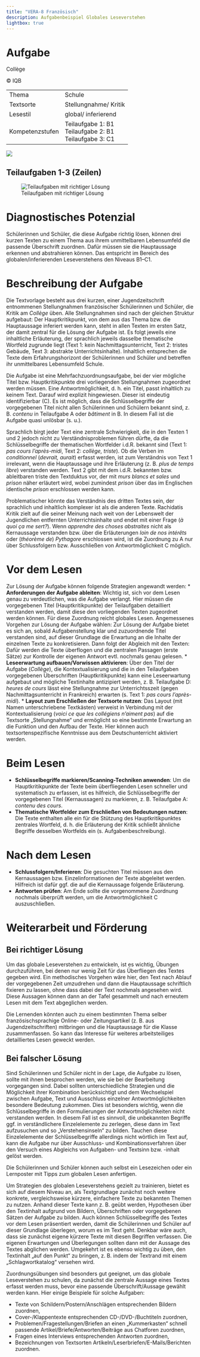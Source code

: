 ```yaml
---
title: "VERA-8 Französisch"
description: Aufgabenbeispiel Globales Leseverstehen
lightbox: true
---
```


# Aufgabe

:::{.task-header}
Collège

&copy; IQB
:::

::: {.grid}

:::{.g-col-xl-5 .g-col-12}

```{=html}
<table class="task-properties">
  <tbody>
    <tr>
      <td>Thema</td>
      <td>Schule</td>
    </tr>
    <tr>
      <td>Textsorte</td>
      <td>Stellungnahme/ Kritik</td>
    </tr>
    <tr>
      <td>Lesestil</td>
      <td>global/ inferierend</td>
    </tr>
    <tr>
      <td>Kompetenzstufen</td>
      <td>
        Teilaufgabe 1: B1<br/>
        Teilaufgabe 2: B1<br/>
        Teilaufgabe 3: C1
      </td>
    </tr>
  </tbody>
</table>
```
:::

:::{.g-col-xl-7 .g-col-12}

![](college1.jpg){group="task-img"}

:::

:::

## Teilaufgaben 1-3 (Zeilen)

![Teilaufgaben mit richtiger Lösung](college2.jpg){group="task-img"}

# Diagnostisches Potenzial

Schülerinnen und Schüler, die diese Aufgabe richtig lösen, können drei kurzen Texten zu einem Thema aus ihrem unmittelbaren Lebensumfeld die passende Überschrift zuordnen. Dafür müssen sie die Hauptaussage erkennen und abstrahieren können. Das entspricht im Bereich des globalen/inferierenden Leseverstehens den Niveaus B1–C1.
 
# Beschreibung der Aufgabe

Die Textvorlage besteht aus drei kurzen, einer Jugendzeitschrift entnommenen Stellungnahmen französischer Schülerinnen und Schüler, die Kritik am *Collège* üben. Alle Stellungnahmen sind nach der gleichen Struktur aufgebaut: Der Hauptkritikpunkt, von dem aus das Thema bzw. die Hauptaussage inferiert werden kann, steht in allen Texten im ersten Satz, der damit zentral für die Lösung der Aufgabe ist. Es folgt jeweils eine inhaltliche Erläuterung, der sprachlich jeweils dasselbe thematische Wortfeld zugrunde liegt (Text 1: kein Nachmittagsunterricht, Text 2: tristes Gebäude, Text 3: abstrakte Unterrichtsinhalte). Inhaltlich entsprechen die Texte dem Erfahrungshorizont der Schülerinnen und Schüler und betreffen ihr unmittelbares Lebensumfeld Schule.

Die Aufgabe ist eine Mehrfachzuordnungsaufgabe, bei der vier mögliche Titel bzw. Hauptkritikpunkte drei vorliegenden Stellungnahmen zugeordnet werden müssen. Eine Antwortmöglichkeit, d. h. ein Titel, passt inhaltlich zu keinem Text. Darauf wird explizit hingewiesen. Dieser ist eindeutig identifizierbar (C). Es ist möglich, dass die Schlüsselbegriffe der vorgegebenen Titel nicht allen Schülerinnen und Schülern bekannt sind, z. B. *contenu* in Teilaufgabe A oder *bâtiment* in B. In diesem Fall ist die Aufgabe quasi unlösbar (s. u.).

Sprachlich birgt jeder Text eine zentrale Schwierigkeit, die in den Texten 1 und 2 jedoch nicht zu Verständnisproblemen führen dürfte, da die Schlüsselbegriffe der thematischen Wortfelder i.d.R. bekannt sind (Text 1: *pas cours l’après-midi*, Text 2: *collège, triste*). Ob die Verben im *conditionnel* (*devrait, aurait*) erfasst werden, ist zum Verständnis von Text 1 irrelevant, wenn die Hauptaussage und ihre Erläuterung (z. B. *plus de temps libre*) verstanden werden. Text 2 gibt mit dem i.d.R. bekannten bzw. ableitbaren triste den Textduktus vor, der mit *murs blancs et sales* und *prison* näher erläutert wird, wobei zumindest *prison* über das im Englischen identische *prison* erschlossen werden kann.

Problematischer könnte das Verständnis des dritten Textes sein, der sprachlich und inhaltlich komplexer ist als die anderen Texte. Rachidatis Kritik zielt auf die seiner Meinung nach weit von der Lebenswelt der Jugendlichen entfernten Unterrichtsinhalte und endet mit einer Frage (*à quoi ça me sert?*). Wenn *apprendre des choses abstraites* nicht als Kernaussage verstanden bzw. über die Erläuterungen *loin de nos intérêts* oder (*théorème de*) *Pythagore* erschlossen wird, ist die Zuordnung zu A nur über Schlussfolgern bzw. Ausschließen von Antwortmöglichkeit C möglich.

# Vor dem Lesen

Zur Lösung der Aufgabe können folgende Strategien angewandt werden:
* **Anforderungen der Aufgabe ableiten**: Wichtig ist, sich vor dem Lesen genau zu verdeutlichen, was die Aufgabe verlangt. Hier müssen die vorgegebenen Titel (Hauptkritikpunkte) der Teilaufgaben detailliert verstanden werden, damit diese den vorliegenden Texten zugeordnet werden können. Für diese Zuordnung reicht globales Lesen.
Angemessenes Vorgehen zur Lösung der Aufgabe wählen: Zur Lösung der Aufgabe bietet es sich an, sobald Aufgabenstellung klar und zuzuordnende Titel verstanden sind, auf dieser Grundlage die Erwartung an die Inhalte der einzelnen Texte zu konkretisieren. Dann folgt der Abgleich mit den Texten: Dafür werden die Texte überflogen und die zentralen Passagen (erste Sätze) zur Kontrolle der eigenen Antwort evtl. nochmals genau gelesen.
* **Leseerwartung aufbauen/Vorwissen aktivieren**: Über den Titel der Aufgabe (*Collège*), die Kontextualisierung und die in den Teilaufgaben vorgegebenen Überschriften (Hauptkritikpunkte) kann eine Leseerwartung aufgebaut und mögliche Textinhalte antizipiert werden, z. B. Teilaufgabe D: *heures de cours* lässt eine Stellungnahme zur Unterrichtsszeit (gegen Nachmittagsunterricht in Frankreich) erwarten (s. Text 1: *pas cours l’après-midi*).
* **Layout zum Erschließen der Textsorte nutzen**: Das Layout (mit Namen unterschriebene Textkästen) verweist in Verbindung mit der Kontextualisierung (*voici ce que les collégiens n’aiment pas*) auf die Textsorte „Stellungnahme“ und ermöglicht so eine bestimmte Erwartung an die Funktion und den Aufbau der Texte. Hier können auch textsortenspezifische Kenntnisse aus dem Deutschunterricht aktiviert werden.

# Beim Lesen

* **Schlüsselbegriffe markieren/Scanning-Techniken anwenden**: Um die Hauptkritikpunkte der Texte beim überfliegenden Lesen schneller und systematisch zu erfassen, ist es hilfreich, die Schlüsselbegriffe der vorgegebenen Titel (Kernaussagen) zu markieren, z. B. Teilaufgabe A: *contenu des cours*.
* **Thematische Wortfelder zum Erschließen von Bedeutungen nutzen**: Die Texte enthalten alle ein für die Stützung des Hauptkritikpunktes zentrales Wortfeld, d. h. die Erläuterung der Kritik schließt ähnliche Begriffe desselben Wortfelds ein (s. Aufgabenbeschreibung).

# Nach dem Lesen

* **Schlussfolgern/Inferieren**: Die gesuchten Titel müssen aus den Kernaussagen bzw. Einzelinformationen der Texte abgeleitet werden. Hilfreich ist dafür ggf. die auf die Kernaussage folgende Erläuterung.
* **Antworten prüfen**: Am Ende sollte die vorgenommene Zuordnung nochmals überprüft werden, um die Antwortmöglichkeit C auszuschließen.

# Weiterarbeit und Förderung

## Bei richtiger Lösung

Um das globale Leseverstehen zu entwickeln, ist es wichtig, Übungen durchzuführen, bei denen nur wenig Zeit für das Überfliegen des Textes gegeben wird. Ein methodisches Vorgehen wäre hier, den Text nach Ablauf der vorgegebenen Zeit umzudrehen und dann die Hauptaussage schriftlich fixieren zu lassen, ohne dass dabei der Text nochmals angesehen wird. Diese Aussagen können dann an der Tafel gesammelt und nach erneutem Lesen mit dem Text abgeglichen werden.

Die Lernenden könnten auch zu einem bestimmten Thema selber französischsprachige Online- oder Zeitungsartikel (z. B. aus Jugendzeitschriften) mitbringen und die Hauptaussage für die Klasse zusammenfassen. So kann das Interesse für weiteres arbeitsteiliges detailliertes Lesen geweckt werden.

## Bei falscher Lösung

Sind Schülerinnen und Schüler nicht in der Lage, die Aufgabe zu lösen, sollte mit ihnen besprochen werden, wie sie bei der Bearbeitung vorgegangen sind. Dabei sollten unterschiedliche Strategien und die Möglichkeit ihrer Kombination berücksichtigt und dem Wechselspiel zwischen Aufgabe, Text und Ausschluss einzelner Antwortmöglichkeiten besondere Bedeutung zukommen. Dies ist besonders wichtig, wenn die Schlüsselbegriffe in den Formulierungen der Antwortmöglichkeiten nicht verstanden werden. In diesem Fall ist es sinnvoll, die unbekannten Begriffe ggf. in verständlichere Einzelelemente zu zerlegen, diese dann im Text aufzusuchen und so „Verstehensinseln“ zu bilden. Tauchen diese Einzelelemente der Schlüsselbegriffe allerdings nicht wörtlich im Text auf, kann die Aufgabe nur über Ausschluss- und Kombinationsverfahren über den Versuch eines Abgleichs von Aufgaben- und Textsinn bzw. -inhalt gelöst werden.

Die Schülerinnen und Schüler können auch selbst ein Lesezeichen oder ein Lernposter mit Tipps zum globalen Lesen anfertigen.

Um Strategien des globalen Leseverstehens gezielt zu trainieren, bietet es sich auf diesem Niveau an, als Textgrundlage zunächst noch weitere konkrete, vergleichsweise kürzere, einfachere Texte zu bekannten Themen zu nutzen. Anhand dieser Texte kann z. B. geübt werden, Hypothesen über den Textinhalt aufgrund von Bildern, Überschriften oder vorgegebenen Sätzen der Aufgabe zu bilden. Auch können Schlüsselbegriffe des Textes vor dem Lesen präsentiert werden, damit die Schülerinnen und Schüler auf dieser Grundlage überlegen, worum es im Text geht. Denkbar wäre auch, dass sie zunächst eigene kürzere Texte mit diesen Begriffen verfassen. Die eigenen Erwartungen und Überlegungen sollten dann mit der Aussage des Textes abglichen werden. Umgekehrt ist es ebenso wichtig zu üben, den Textinhalt „auf den Punkt“ zu bringen, z. B. indem der Textrand mit einem „Schlagwortkatalog“ versehen wird.

Zuordnungsübungen sind besonders gut geeignet, um das globale Leseverstehen zu schulen, da zunächst die zentrale Aussage eines Textes erfasst werden muss, bevor eine passende Überschrift/Aussage gewählt werden kann. Hier einige Beispiele für solche Aufgaben:

* Texte von Schildern/Postern/Anschlägen entsprechenden Bildern zuordnen,
* Cover-/Klappentexte entsprechenden CD-/DVD-/Buchtiteln zuordnen,
* Problemen/Fragestellungen/Briefen an einen „Kummerkasten“ schnell passende Artikel/Briefe/Antworten/Beiträge aus Chatforen zuordnen,
* Fragen eines Interviews entsprechenden Antworten zuordnen,
* Bezeichnungen von Textsorten Artikeln/Leserbriefen/E-Mails/Berichten zuordnen.
